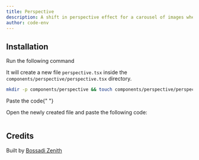 ```yaml
---
title: Perspective
description: A shift in perspective effect for a carousel of images when clicked
author: code-env
---
```


<ComponentPreview name="perspective-carousel" height={400} />

## Installation

<Steps>

<Step>Run the following command</Step>

It will create a new file `perspective.tsx` inside the `components/perspective/perspective.tsx` directory.

```bash
mkdir -p components/perspective && touch components/perspective/perspective.tsx
```

<Step>Paste the code</Step>{" "}

Open the newly created file and paste the following code:

```jsx file=<rootDir>/fg/carousel/perspective.tsx

```

</Steps>

## Credits

Built by [Bossadi Zenith](https://github.com/code-env)
